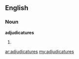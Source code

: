 ==English==

===Noun===
'''adjudicatures'''

# {{plural of|[[adjudicature]]}}

[[ar:adjudicatures]]
[[my:adjudicatures]]